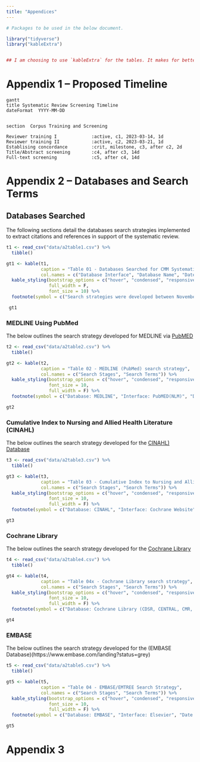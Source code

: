 ```yaml
---
title: "Appendices"
---
```


```r
# Packages to be used in the below document.

library("tidyverse")
library("kableExtra")


## I am choosing to use `kableExtra` for the tables. It makes for better PDF output tables as opposed to the `gt` package is better suited for HTML outputs.
```

# Appendix 1 -- Proposed Timeline

```mermaid
gantt
title Systematic Review Screening Timeline
dateFormat  YYYY-MM-DD


section  Corpus Training and Screening

Reviewer training I             :active, c1, 2023-03-14, 1d
Reviewer training II            :active, c2, 2023-03-21, 1d
Establising concordance         :crit, milestone, c3, after c2, 2d
Title/Abstract screening        :c4, after c3, 14d
Full-text screening             :c5, after c4, 14d
```



# Appendix 2 --  Databases and Search Terms

## Databases Searched

The following sections detail the databases search strategies implemented to extract citations and references in support of the systematic review.

```r

t1 <- read_csv("data/a2table1.csv") %>%
  tibble()

gt1 <- kable(t1,
             caption = "Table 01 - Databases Searched for CMM Systematic Review",
             col.names = c("Database Interface", "Database Name", "Date of Search", "Database Update", "Searchers")) %>%
  kable_styling(bootstrap_options = c("hover", "condensed", "responsive"),
                full_width = F,
                font_size = 10) %>%
  footnote(symbol = c("Search strategies were developed between November 2023 and February 2023.", "The final database search was performed on March 20, 203."))

 gt1

```


### MEDLINE Using PubMed

The below outlines the search strategy developed for MEDLINE via [PubMED](https://www.PubMed.gov)

```r

t2 <- read_csv("data/a2table2.csv") %>%
  tibble()

gt2 <- kable(t2, 
             caption = "Table 02 - MEDLINE (PubMed) search strategy",
             col.names = c("Search Stages", "Search Terms")) %>%
  kable_styling(bootstrap_options = c("hover", "condensed", "responsive"), 
                font_size = 10,
                full_width = F) %>%
  footnote(symbol = c("Database: MEDLINE", "Interface: PubMED(NLM)", "Date Range: Jan. 2010 - Mar. 2023", "Pub Types: Peer reviewed", "Filter source: N/A" ))

gt2
```


### Cumulative Index to Nursing and Allied Health Literature (CINAHL)

The below outlines the search strategy developed for the [CINAHL) Database](https://search.ebscohost.com)

```r

t3 <- read_csv("data/a2table3.csv") %>%
  tibble()

gt3 <- kable(t3, 
             caption = "Table 03 - Cumulative Index to Nursing and Allied Health Literature (CINAHL)",
             col.names = c("Search Stages", "Search Terms")) %>%
  kable_styling(bootstrap_options = c("hover", "condensed", "responsive"), 
                font_size = 10,
                full_width = F) %>%
  footnote(symbol = c("Database: CINAHL", "Interface: Cochrane Website", "Date Range: Jan. 2010 - Mar. 2023", "Pub Types: Peer reviewed", "Filter source: N/A" ))

gt3
```


### Cochrane Library

The below outlines the search strategy developed for the [Cochrane Library](https://www.PubMed.gov)

```r

t4 <- read_csv("data/a2table4.csv") %>%
  tibble()

gt4 <- kable(t4, 
             caption = "Table 04x - Cochrane Library search strategy",
             col.names = c("Search Stages", "Search Terms")) %>%
  kable_styling(bootstrap_options = c("hover", "condensed", "responsive"), 
                font_size = 10,
                full_width = F) %>%
  footnote(symbol = c("Database: Cochrane Library (CDSR, CENTRAL, CMR, DARE, EED, HTA)", "Interface: Cochrane Website", "Date Range: Jan. 2010 - Mar. 2023", "Pub Types: Peer reviewed", "Filter source: N/A" ))

gt4
```


### EMBASE

The below outlines the search strategy developed for the (EMBASE Database)(https://www.embase.com/landing?status=grey)


```r

t5 <- read_csv("data/a2table5.csv") %>%
  tibble()

gt5 <- kable(t5, 
             caption = "Table 04 - EMBASE/EMTREE Search Strategy",
             col.names = c("Search Stages", "Search Terms")) %>%
  kable_styling(bootstrap_options = c("hover", "condensed", "responsive"), 
                font_size = 10,
                full_width = F) %>%
  footnote(symbol = c("Database: EMBASE", "Interface: Elsevier", "Date Range: Jan. 2010 - Mar. 2023", "Pub Types: Peer reviewed", "Filter source: N/A" ))

gt5
```


# Appendix 3
